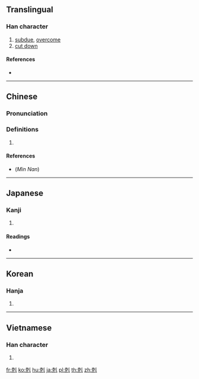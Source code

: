 {{also|克}}
==Translingual==

===Han character===
{{Han char|rn=18|rad=刀|as=07|sn=9|four=42210|canj=JULN,XJULN|ids=⿺克刂}}

# [[subdue]], [[overcome]]
# [[cut down]]

====References====
* {{Han ref|kx=0140.130|dkj=02009|dj=0318.040|hdz=10339.030|uh=524B|ud=21067|bh=AB67|bd=43879}}

----

==Chinese==
{{zh-forms|s=克}}

===Pronunciation===
{{zh-pron
|m=kè,kēi
|c=hak1,haak1
|mn=khek
|mc=y
|oc=y
|ma=
|cat=v
}}

===Definitions===
# {{rfdef|lang=zh}}

====References====
* (''Min Nan'') {{thcwd|4713}}

----

==Japanese==

===Kanji===
{{ja-kanji|grade=|rs=刀07}}

# {{defn|lang=ja|sort=刀07}}

====Readings====
* {{ja-readings|on=[[こく]] (koku)|kun=[[かつ]] (katsu)}}

----

==Korean==

===Hanja===
{{ko-hanja|hangeul=[[극]]|rv=geuk|mr=kŭk}}

# {{defn|lang=ko|sort=刀07}}

----

==Vietnamese==

===Han character===
{{vi-hantu|[[khắc]]|rs=刀07}}

# {{defn|lang=vi|sort=刀07}}

[[fr:剋]]
[[ko:剋]]
[[hu:剋]]
[[ja:剋]]
[[pl:剋]]
[[th:剋]]
[[zh:剋]]